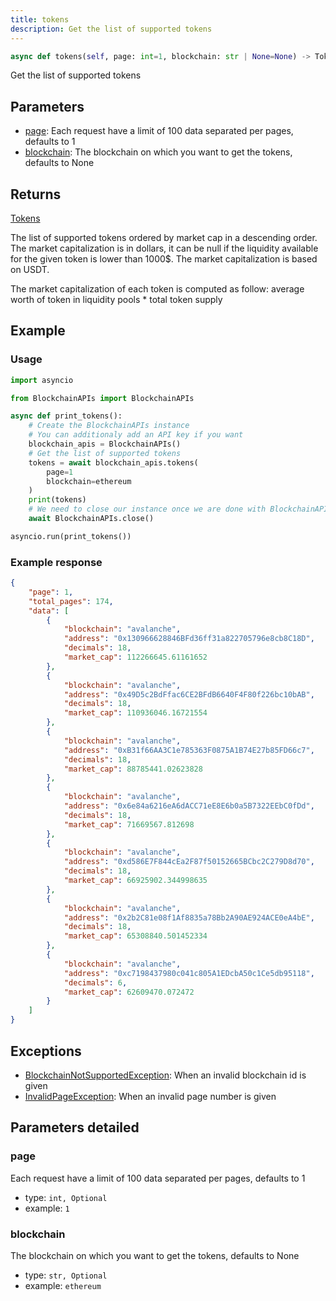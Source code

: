 ```yaml
---
title: tokens
description: Get the list of supported tokens
---
```



```py
async def tokens(self, page: int=1, blockchain: str | None=None) -> Tokens:
```
Get the list of supported tokens

## Parameters

 - [page](#page): Each request have a limit of 100 data separated per pages, defaults to 1
 - [blockchain](#blockchain): The blockchain on which you want to get the tokens, defaults to None

## Returns

<CodeBlock language="python">
    <a href="/docs/python-sdk/models/Tokens">Tokens</a>
</CodeBlock>

The list of supported tokens ordered by market cap in a descending order.
The market capitalization is in dollars, it can be null if the liquidity available for the given token is lower than 1000$.
The market capitalization is based on USDT.

The market capitalization of each token is computed as follow:
average worth of token in liquidity pools * total token supply


## Example

### Usage

```py
import asyncio

from BlockchainAPIs import BlockchainAPIs

async def print_tokens():
    # Create the BlockchainAPIs instance
    # You can additionaly add an API key if you want
    blockchain_apis = BlockchainAPIs()
    # Get the list of supported tokens
    tokens = await blockchain_apis.tokens(
        page=1
        blockchain=ethereum
    )
    print(tokens)
    # We need to close our instance once we are done with BlockchainAPIs
    await BlockchainAPIs.close()

asyncio.run(print_tokens())
```

### Example response


```json
{
    "page": 1,
    "total_pages": 174,
    "data": [
        {
            "blockchain": "avalanche",
            "address": "0x130966628846BFd36ff31a822705796e8cb8C18D",
            "decimals": 18,
            "market_cap": 112266645.61161652
        },
        {
            "blockchain": "avalanche",
            "address": "0x49D5c2BdFfac6CE2BFdB6640F4F80f226bc10bAB",
            "decimals": 18,
            "market_cap": 110936046.16721554
        },
        {
            "blockchain": "avalanche",
            "address": "0xB31f66AA3C1e785363F0875A1B74E27b85FD66c7",
            "decimals": 18,
            "market_cap": 88785441.02623828
        },
        {
            "blockchain": "avalanche",
            "address": "0x6e84a6216eA6dACC71eE8E6b0a5B7322EEbC0fDd",
            "decimals": 18,
            "market_cap": 71669567.812698
        },
        {
            "blockchain": "avalanche",
            "address": "0xd586E7F844cEa2F87f50152665BCbc2C279D8d70",
            "decimals": 18,
            "market_cap": 66925902.344998635
        },
        {
            "blockchain": "avalanche",
            "address": "0x2b2C81e08f1Af8835a78Bb2A90AE924ACE0eA4bE",
            "decimals": 18,
            "market_cap": 65308840.501452334
        },
        {
            "blockchain": "avalanche",
            "address": "0xc7198437980c041c805A1EDcbA50c1Ce5db95118",
            "decimals": 6,
            "market_cap": 62609470.072472
        }
    ]
}

```
## Exceptions

- [BlockchainNotSupportedException](/docs/python-sdk/exceptions/BlockchainNotSupportedException): When an invalid blockchain id is given
- [InvalidPageException](/docs/python-sdk/exceptions/InvalidPageException): When an invalid page number is given

## Parameters detailed
### page

Each request have a limit of 100 data separated per pages, defaults to 1
- type: `int, Optional`
- example: `1`

### blockchain

The blockchain on which you want to get the tokens, defaults to None
- type: `str, Optional`
- example: `ethereum`


